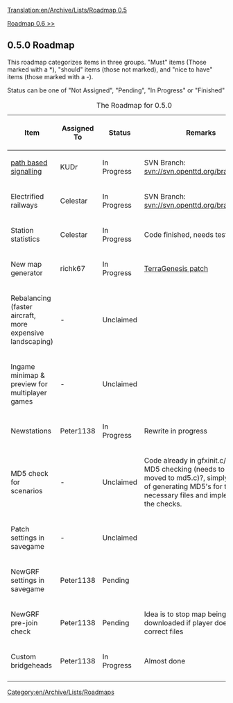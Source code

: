 [[Translation:en/Archive/Lists/Roadmap 0.5]]
[[Category:en/Archive/Lists/Roadmaps]]


[[en/Archive/Lists/Roadmap 0.6|Roadmap 0.6 >>]]
== 0.5.0 Roadmap ==

This roadmap categorizes items in three groups. "Must" items (Those marked with a *), "should" items (those not marked), and "nice to have" items (those marked with a -).

Status can be one of "Not Assigned", "Pending", "In Progress" or "Finished"

{| border="1"
|+ The Roadmap for 0.5.0
|-
! Item !! Assigned To !! Status !! Remarks
|-
|[[en/Archive/Manual/Yet Another PBS Patch|path based signalling]] || KUDr
!class="wip" | In Progress || SVN Branch: [http://svn.openttd.org/cgi-bin/trac.cgi/browser/branch/pbs svn://svn.openttd.org/branch/pbs]
|-
|Electrified railways || Celestar
!class="wip" | In Progress || SVN Branch: [http://svn.openttd.org/cgi-bin/trac.cgi/browser/branch/elrail svn://svn.openttd.org/branch/elrail]
|-
|Station statistics || Celestar
!class="wip" | In Progress || Code finished, needs testing 
|-
|New map generator || richk67
!class="wip" | In Progress || [http://www.tt-forums.net/viewtopic.php?t=22592 TerraGenesis patch]
|-
|Rebalancing (faster aircraft, more expensive landscaping) || -
!class="unclaimed" | Unclaimed ||
|-
|Ingame minimap & preview for multiplayer games || -
!class="unclaimed" | Unclaimed ||
|-
|Newstations || Peter1138
!class="wip" | In Progress || Rewrite in progress
|-
|MD5 check for scenarios || -
!class="unclaimed" | Unclaimed || Code already in gfxinit.c/md5.c for MD5 checking (needs to be moved to md5.c)?, simply a matter of generating MD5's for the necessary files and implementing the checks.
|-
|Patch settings in savegame || -
!class="unclaimed" | Unclaimed ||
|-
|NewGRF settings in savegame || Peter1138
!class="claimed" | Pending ||
|-
|NewGRF pre-join check || Peter1138
!class="claimed" | Pending || Idea is to stop map being downloaded if player doesn't have correct files
|-
|Custom bridgeheads || Peter1138
!class="wip" | In Progress || Almost done
|-
|}